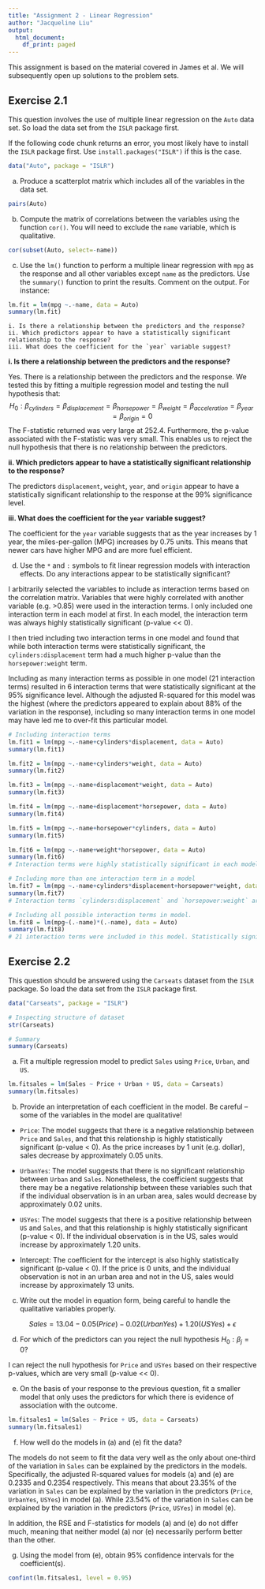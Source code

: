 ```yaml
---
title: "Assignment 2 - Linear Regression"
author: "Jacqueline Liu"
output:
  html_document:
    df_print: paged
---
```


This assignment is based on the material covered in James et al. We will subsequently open up solutions to the problem sets.

## Exercise 2.1

This question involves the use of multiple linear regression on the `Auto` data set. So load the data set from the `ISLR` package first.

If the following code chunk returns an error, you most likely have to install the `ISLR` package first. Use `install.packages("ISLR")` if this is the case.

```r
data("Auto", package = "ISLR")
```


(a) Produce a scatterplot matrix which includes all of the variables in the data set.

```r
pairs(Auto)
```

(b) Compute the matrix of correlations between the variables using the function `cor()`. You will need to exclude the `name` variable, which is qualitative.

```r
cor(subset(Auto, select=-name))
```

(c) Use the `lm()` function to perform a multiple linear regression with `mpg` as the response and all other variables except `name` as the predictors. Use the `summary()` function to print the results. Comment on the output. For instance:

```r
lm.fit = lm(mpg ~.-name, data = Auto)
summary(lm.fit)
```

    i. Is there a relationship between the predictors and the response?
    ii. Which predictors appear to have a statistically significant relationship to the response?
    iii. What does the coefficient for the `year` variable suggest?  

**i. Is there a relationship between the predictors and the response?** 

Yes. There is a relationship between the predictors and the response. We tested this by fitting a multiple regression model and testing the null hypothesis that:
$$H_0: \beta_{cylinders} = \beta_{displacement} = \beta_{horsepower} 
= \beta_{weight} = \beta_{acceleration} = \beta_{year} = \beta_{origin} = 0$$
The F-statistic returned was very large at 252.4. Furthermore, the p-value associated with the F-statistic was very small. This enables us to reject the null hypothesis that there is no relationship between the predictors.  


**ii. Which predictors appear to have a statistically significant relationship to the response?**

The predictors `displacement`, `weight`, `year`, and `origin` appear to have a statistically significant relationship to the response at the 99% significance level. 


**iii. What does the coefficient for the `year` variable suggest?**

The coefficient for the `year` variable suggests that as the year increases by 1 year, the miles-per-gallon (MPG) increases by 0.75 units. This means that newer cars have higher MPG and are more fuel efficient. 

(d) Use the `*` and `:` symbols to fit linear regression models with interaction effects. Do any interactions appear to be statistically significant?


I arbitrarily selected the variables to include as interaction terms based on the correlation matrix. Variables that were highly correlated with another variable (e.g. >0.85) were used in the interaction terms. I only included one interaction term in each model at first. In each model, the interaction term was always highly statistically significant (p-value << 0). 

I then tried including two interaction terms in one model and found that while both interaction terms were statistically significant, the `cylinders:displacement` term had a much higher p-value than the `horsepower:weight` term.  

Including as many interaction terms as possible in one model (21 interaction terms) resulted in 6 interaction terms that were statistically significant at the 95% significance level. Although the adjusted R-squared for this model was the highest (where the predictors appeared to explain about 88% of the variation in the response), including so many interaction terms in one model may have led me to over-fit this particular model. 

```r
# Including interaction terms
lm.fit1 = lm(mpg ~.-name+cylinders*displacement, data = Auto)
summary(lm.fit1)

lm.fit2 = lm(mpg ~.-name+cylinders*weight, data = Auto)
summary(lm.fit2)

lm.fit3 = lm(mpg ~.-name+displacement*weight, data = Auto)
summary(lm.fit3)

lm.fit4 = lm(mpg ~.-name+displacement*horsepower, data = Auto)
summary(lm.fit4)

lm.fit5 = lm(mpg ~.-name+horsepower*cylinders, data = Auto)
summary(lm.fit5)

lm.fit6 = lm(mpg ~.-name+weight*horsepower, data = Auto)
summary(lm.fit6)
# Interaction terms were highly statistically significant in each model. Overall, including an interaction term also improved the model fit slightly as the adjusted R-squared was slightly higher than in the model without interaction terms. The RSE was also lower in the models with interaction terms. 
```


```r
# Including more than one interaction term in a model
lm.fit7 = lm(mpg ~.-name+cylinders*displacement+horsepower*weight, data = Auto)
summary(lm.fit7)
# Interaction terms `cylinders:displacement` and `horsepower:weight` are statistically significant although `horsepower:weight` is highly statistically significant with a much smaller p-value than `cylinders:displacement`. 
```

```r
# Including all possible interaction terms in model.
lm.fit8 = lm(mpg~(.-name)*(.-name), data = Auto)
summary(lm.fit8)
# 21 interaction terms were included in this model. Statistically significant terms included: `displacement:weight`, `displacement:year`, `horsepower:acceleration`, `acceleration:year`, `acceleration:origin`, `year:origin`. 
```


## Exercise 2.2

This question should be answered using the `Carseats` dataset from the `ISLR` package. So load the data set from the `ISLR` package first.

```r
data("Carseats", package = "ISLR")
```

```r
# Inspecting structure of dataset
str(Carseats)

# Summary
summary(Carseats)
```


(a) Fit a multiple regression model to predict `Sales` using `Price`,
`Urban`, and `US`.

```r
lm.fitsales = lm(Sales ~ Price + Urban + US, data = Carseats)
summary(lm.fitsales)
```

(b) Provide an interpretation of each coefficient in the model. Be
careful -- some of the variables in the model are qualitative!

* `Price`: The model suggests that there is a negative relationship between `Price` and `Sales`, and that this relationship is highly statistically significant (p-value < 0). As the price increases by 1 unit (e.g. dollar), sales decrease by approximately 0.05 units. 

* `UrbanYes`: The model suggests that there is no significant relationship between `Urban` and `Sales`. Nonetheless, the coefficient suggests that there may be a negative relationship between these variables such that if the individual observation is in an urban area, sales would decrease by approximately 0.02 units. 
* `USYes`: The model suggests that there is a positive relationship between `US` and `Sales`, and that this relationship is highly statistically significant (p-value < 0). If the individual observation is in the US, sales would increase by approximately 1.20 units. 

* Intercept: The coefficient for the intercept is also highly statistically significant (p-value < 0). If the price is 0 units, and the individual observation is not in an urban area and not in the US, sales would increase by approximately 13 units. 


(c) Write out the model in equation form, being careful to handle the qualitative variables properly.


$$Sales = 13.04 - 0.05(Price) - 0.02(UrbanYes) + 1.20(USYes) + \epsilon$$


(d) For which of the predictors can you reject the null hypothesis $H_0 : \beta_j =0$?


I can reject the null hypothesis for `Price` and `USYes` based on their respective p-values, which are very small (p-value << 0). 


(e) On the basis of your response to the previous question, fit a smaller model that only uses the predictors for which there is evidence of association with the outcome.

```r
lm.fitsales1 = lm(Sales ~ Price + US, data = Carseats)
summary(lm.fitsales1)
```


(f) How well do the models in (a) and (e) fit the data?

The models do not seem to fit the data very well as the only about one-third of the variation in `Sales` can be explained by the predictors in the models. Specifically, the adjusted R-squared values for models (a) and (e) are 0.2335 and 0.2354 respectively. This means that about 23.35% of the variation in `Sales` can be explained by the variation in the predictors (`Price`, `UrbanYes`, `USYes`) in model (a). While 23.54% of the variation in `Sales` can be explained by the variation in the predictors (`Price`, `USYes`) in model (e).   

In addition, the RSE and F-statistics for models (a) and (e) do not differ much, meaning that neither model (a) nor (e) necessarily perform better than the other. 


(g) Using the model from (e), obtain 95% confidence intervals for the coefficient(s).

```r
confint(lm.fitsales1, level = 0.95)
```

